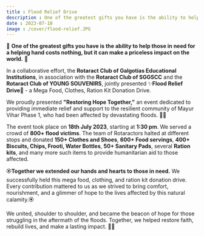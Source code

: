 ```yaml
---
title : Flood Relief Drive
description : One of the greatest gifts you have is the ability to help those in need for a helping hand costs nothing, but it can make a priceless impact on the world.
date : 2023-07-18
image : /cover/flood-relief.JPG
---
```


🌊 **One of the greatest gifts you have is the ability to help those in need for a helping hand costs nothing, but it can make a priceless impact on the world.** 🌊

In a collaborative effort, the **Rotaract Club of Galgotias Educational Institutions**, in association with the **Rotaract Club of SGGSCC** and the **Rotaract Club of YOUNG SOUVENIRS**, jointly presented ✨**Flood Relief Drive**🤝 - a Mega Food, Clothes, Ration Kit Donation Drive.

We proudly presented **"Restoring Hope Together,"** an event dedicated to providing immediate relief and support to the resilient community of Mayur Vihar Phase 1, who had been affected by devastating floods. 🤲✨

The event took place on **18th July 2023**, starting at **1:30 pm**. We served a crowd of **800+ flood victims**. The team of Rotaractors halted at different stops and donated **150+ Clothes and Shoes**, **600+ Food servings**, **400+ Biscuits, Chips, Frooti, Water Bottles**, **50+ Sanitary Pads**, several **Ration kits**, and many more such items to provide humanitarian aid to those affected.

🏵️**Together we extended our hands and hearts to those in need.** We successfully held this mega food, clothing, and ration kit donation drive. Every contribution mattered to us as we strived to bring comfort, nourishment, and a glimmer of hope to the lives affected by this natural calamity.🏵️

We united, shoulder to shoulder, and became the beacon of hope for those struggling in the aftermath of the floods. Together, we helped restore faith, rebuild lives, and make a lasting impact. 🤲✨